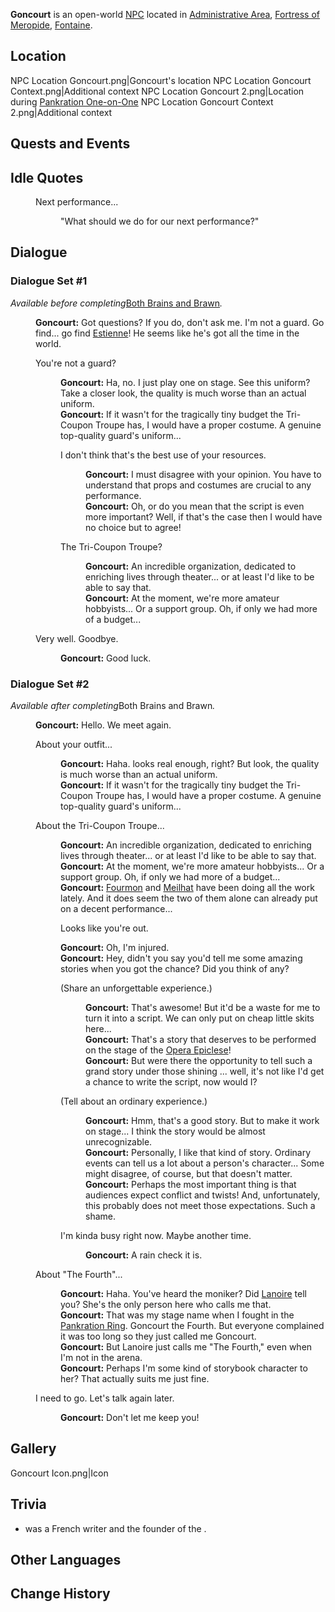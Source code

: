 {{Meta
<!-- Remove this template after adding the missing info -->
|missing_NPC_profile  = yes
}}
{{Character Infobox
|type             = Open-World NPC
|image            = NPC Goncourt.png
|realname         = <!-- Optional, if different from in-game name -->
|deceased         = <!-- Past (for deceased prior to events of the game) or free response -->
|region           = Fontaine
|location         = Fontaine
|affiliation       = 
|title            = "Guard"

|ancestry         = <!-- Clan/family -->
|father           = 
|mother           = 
|spouse           = 
|sibling          = 
|child            = 
|relative         = 

|voiceEN          = 
|voiceCN          = 
|voiceJP          = 
|voiceKR          = 
|dialoguereward   = 
}}
'''Goncourt''' is an open-world [[NPC]] located in [[Administrative Area]], [[Fortress of Meropide]], [[Fontaine]].

==Location==
<gallery>
NPC Location Goncourt.png|Goncourt's location
NPC Location Goncourt Context.png|Additional context
NPC Location Goncourt 2.png|Location during [[Pankration One-on-One]]
NPC Location Goncourt Context 2.png|Additional context
</gallery>
<!--
==Profile==
''(To be added.)''

===Personality===
''(To be added.)''

===Appearance===
''(To be added.)''
-->
==Quests and Events==
{{Quests and Events}}

==Idle Quotes==
{{Dialogue Start}}
: {{DIcon|Idle}} Next performance...
:: {{A|VO Goncourt 01.ogg}} "What should we do for our next performance?"
{{Dialogue End}}

==Dialogue==
===Dialogue Set #1===
''Available before completing ''[[Both Brains and Brawn]]''.''
{{Dialogue Start}}
:'''Goncourt:''' Got questions? If you do, don't ask me. I'm not a guard. Go find... go find [[Estienne]]! He seems like he's got all the time in the world.
:{{DIcon}} You're not a guard?
::'''Goncourt:''' Ha, no. I just play one on stage. See this uniform? Take a closer look, the quality is much worse than an actual uniform.
::'''Goncourt:''' If it wasn't for the tragically tiny budget the Tri-Coupon Troupe has, I would have a proper costume. A genuine top-quality guard's uniform...
::{{DIcon}} I don't think that's the best use of your resources.
:::'''Goncourt:''' I must disagree with your opinion. You have to understand that props and costumes are crucial to any performance.
:::'''Goncourt:''' Oh, or do you mean that the script is even more important? Well, if that's the case then I would have no choice but to agree!
::{{DIcon}} The Tri-Coupon Troupe?
:::'''Goncourt:''' An incredible organization, dedicated to enriching lives through theater... or at least I'd like to be able to say that.
:::'''Goncourt:''' At the moment, we're more amateur hobbyists... Or a support group. Oh, if only we had more of a budget...
:{{DIcon}} Very well. Goodbye.
::'''Goncourt:''' Good luck.
{{Dialogue End}}

===Dialogue Set #2===
''Available after completing ''Both Brains and Brawn''.''
{{Dialogue Start}}
:'''Goncourt:''' Hello. We meet again.
:{{DIcon}} About your outfit...
::'''Goncourt:''' Haha. looks real enough, right? But look, the quality is much worse than an actual uniform.
::'''Goncourt:''' If it wasn't for the tragically tiny budget the Tri-Coupon Troupe has, I would have a proper costume. A genuine top-quality guard's uniform...
:{{DIcon}} About the Tri-Coupon Troupe...
::'''Goncourt:''' An incredible organization, dedicated to enriching lives through theater... or at least I'd like to be able to say that.
::'''Goncourt:''' At the moment, we're more amateur hobbyists... Or a support group. Oh, if only we had more of a budget...
::'''Goncourt:''' [[Fourmon]] and [[Meilhat]] have been doing all the work lately. And it does seem the two of them alone can already put on a decent performance...
::{{DIcon}} Looks like you're out.
::'''Goncourt:''' Oh, I'm injured.
::'''Goncourt:''' Hey, didn't you say you'd tell me some amazing stories when you got the chance? Did you think of any?
::{{DIcon}} (Share an unforgettable experience.)
:::'''Goncourt:''' That's awesome! But it'd be a waste for me to turn it into a script. We can only put on cheap little skits here...
:::'''Goncourt:''' That's a story that deserves to be performed on the stage of the [[Opera Epiclese]]!
:::'''Goncourt:''' But were there the opportunity to tell such a grand story under those shining {{sic|light}}... well, it's not like I'd get a chance to write the script, now would I?
::{{DIcon}} (Tell about an ordinary experience.)
:::'''Goncourt:''' Hmm, that's a good story. But to make it work on stage... I think the story would be almost unrecognizable.
:::'''Goncourt:''' Personally, I like that kind of story. Ordinary events can tell us a lot about a person's character... Some might disagree, of course, but that doesn't matter.
:::'''Goncourt:''' Perhaps the most important thing is that audiences expect conflict and twists! And, unfortunately, this probably does not meet those expectations. Such a shame.
::{{DIcon}} I'm kinda busy right now. Maybe another time.
:::'''Goncourt:''' A rain check it is.
:{{DIcon}} About "The Fourth"...
::'''Goncourt:''' Haha. You've heard the moniker? Did [[Lanoire]] tell you? She's the only person here who calls me that.
::'''Goncourt:''' That was my stage name when I fought in the [[Pankration Ring]]. Goncourt the Fourth. But everyone complained it was too long so they just called me Goncourt.
::'''Goncourt:''' But Lanoire just calls me "The Fourth," even when I'm not in the arena.
::'''Goncourt:''' Perhaps I'm some kind of storybook character to her? That actually suits me just fine.
:{{DIcon}} I need to go. Let's talk again later.
::'''Goncourt:''' Don't let me keep you!
{{Dialogue End}}

==Gallery==
<gallery>
Goncourt Icon.png|Icon
</gallery>

==Trivia==
* {{W|Edmond de Goncourt}} was a French writer and the founder of the {{W|Académie Goncourt}}.

==Other Languages==
{{Other Languages|default_hidden=1
|en      = Goncourt
|zhs     = 龚古尔
|zhs_rm  = Gōnggǔ'ěr
|zht     = 龔古爾
|zht_rm  = Gōnggǔ'ěr
|ja      = ゴンクール
|ja_rm   = Gonkuuru
|ko      = 공쿠르
|es      = Goncourt
|fr      = Goncourt
|ru      = Гонкур
|th      = Goncourt
|vi      = Goncourt
|de      = Goncourt
|id      = Goncourt
|pt      = Goncourt
|tr      = Goncourt
|it      = Goncourt
}}

==Change History==
{{Change History|4.1}}
<!--
==References==
{{Reflist}}
-->